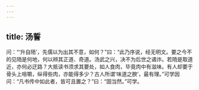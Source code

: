 ```yaml
---
---
---
```

title: 汤誓
---







问：“‘升自陑’，先儒以为出其不意，如何？”曰：“此乃序说，经无明文。要之今不的见陑是何地，何以辨其正道、奇道。汤武之兴，决不为后世之谲诈。若陑是取道近，亦何必迂路？大抵读书须求其要处，如人食肉，毕竟肉中有滋味。有人却要于骨头上咀嚼，纵得些肉，亦能得多少？古人所谓‘味道之腴’，最有理。”可学因问：“凡书传中如此者，皆可且置之？”曰：“固当然。”可学。